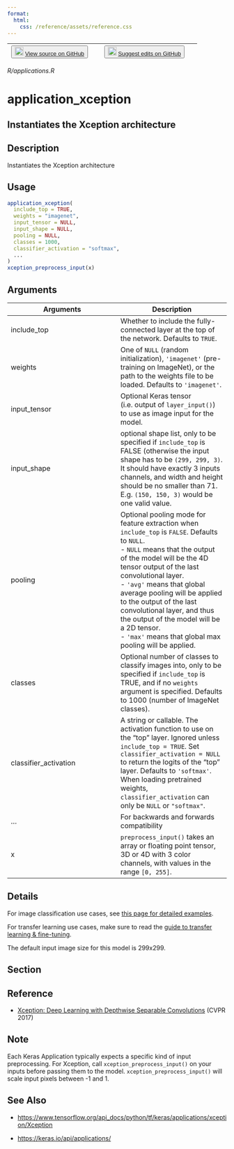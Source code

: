 ```yaml
---
format:
  html:
    css: /reference/assets/reference.css
---
```


| <button class="button"> ![](/reference/assets/GitHub-Mark-32px.png){width="20"} [View source on GitHub](https://github.com/rstudio/keras//blob/main/R/applications.R) </button> | <button class="button"> ![](/reference/assets/GitHub-Mark-32px.png){width="20"} [Suggest edits on GitHub](https://github.com/rstudio/keras//edit/main/R/applications.R) </button> |
|:------------------------------:|:--------------------------------------:|

*R/applications.R*

# application_xception

## Instantiates the Xception architecture

## Description
Instantiates the Xception architecture 


## Usage
```r
application_xception( 
  include_top = TRUE, 
  weights = "imagenet", 
  input_tensor = NULL, 
  input_shape = NULL, 
  pooling = NULL, 
  classes = 1000, 
  classifier_activation = "softmax", 
  ... 
) 
xception_preprocess_input(x) 
```

## Arguments
|Arguments|Description|
|---|---|
| include_top | Whether to include the fully-connected layer at the top of the network. Defaults to `TRUE`. |
| weights | One of `NULL` (random initialization), `'imagenet'` (pre-training on ImageNet), or the path to the weights file to be loaded. Defaults to `'imagenet'`. |
| input_tensor | Optional Keras tensor (i.e. output of `layer_input()`) to use as image input for the model. |
| input_shape | optional shape list, only to be specified if `include_top` is FALSE (otherwise the input shape has to be `(299, 299, 3)`. It should have exactly 3 inputs channels, and width and height should be no smaller than 71. E.g. `(150, 150, 3)` would be one valid value. |
| pooling | Optional pooling mode for feature extraction when `include_top` is `FALSE`. Defaults to `NULL`. <br>- `NULL` means that the output of the model will be the 4D tensor output of the last convolutional layer. <br>- `'avg'` means that global average pooling will be applied to the output of the last convolutional layer, and thus the output of the model will be a 2D tensor. <br>- `'max'` means that global max pooling will be applied.  |
| classes | Optional number of classes to classify images into, only to be specified if `include_top` is TRUE, and if no `weights` argument is specified. Defaults to 1000 (number of ImageNet classes). |
| classifier_activation | A string or callable. The activation function to use on the "top" layer. Ignored unless `include_top = TRUE`. Set `classifier_activation = NULL` to return the logits of the "top" layer. Defaults to `'softmax'`. When loading pretrained weights, `classifier_activation` can only be `NULL` or `"softmax"`. |
| ... | For backwards and forwards compatibility |
| x | `preprocess_input()` takes an array or floating point tensor, 3D or 4D with 3 color channels, with values in the range `[0, 255]`. |

## Details

For image classification use cases, see [this page for detailed examples](https://keras.io/api/applications/#usage-examples-for-image-classification-models). 

For transfer learning use cases, make sure to read the [guide to transfer learning & fine-tuning](https://keras.io/guides/transfer_learning/). 

The default input image size for this model is 299x299. 

## Section

## Reference

- [Xception: Deep Learning with Depthwise Separable Convolutions](https://arxiv.org/abs/1610.02357) (CVPR 2017) 


## Note
Each Keras Application typically expects a specific kind of input preprocessing. For Xception, call `xception_preprocess_input()` on your inputs before passing them to the model. `xception_preprocess_input()` will scale input pixels between -1 and 1. 


## See Also

- [https://www.tensorflow.org/api_docs/python/tf/keras/applications/xception/Xception](https://www.tensorflow.org/api_docs/python/tf/keras/applications/xception/Xception)

- [https://keras.io/api/applications/](https://keras.io/api/applications/)

